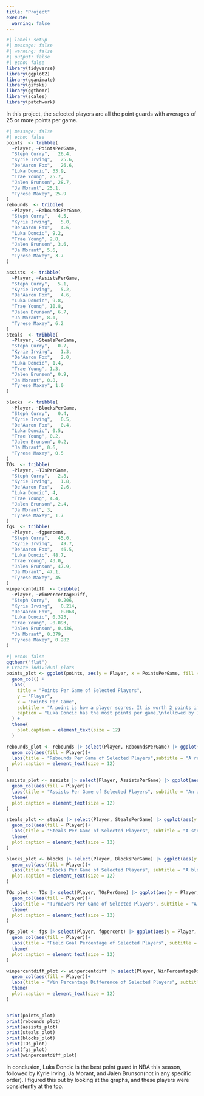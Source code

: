 ```yaml
---
title: "Project"
execute: 
  warning: false
---
```

```r
#| label: setup
#| message: false
#| warning: false
#| output: false
#| echo: false
library(tidyverse)
library(ggplot2)
library(gganimate)
library(gifski)
library(ggthemr)
library(scales)
library(patchwork)
```
In this project, the selected players are all the point guards with averages of 25 or more points per game.

```r
#| message: false
#| echo: false
points  <- tribble(
  ~Player, ~PointsPerGame,
  "Steph Curry",   26.4,
  "Kyrie Irving",   25.6,
  "De'Aaron Fox",   26.6,
  "Luka Doncic", 33.9,
  "Trae Young", 25.7,
  "Jalen Brunson", 28.7,
  "Ja Morant", 25.1,
  "Tyrese Maxey", 25.9
)
rebounds  <- tribble(
  ~Player, ~ReboundsPerGame,
  "Steph Curry",   4.5,
  "Kyrie Irving",   5.0,
  "De'Aaron Fox",   4.6,
  "Luka Doncic", 9.2,
  "Trae Young", 2.8,
  "Jalen Brunson", 3.6,
  "Ja Morant", 5.6,
  "Tyrese Maxey", 3.7
)

assists  <- tribble(
  ~Player, ~AssistsPerGame,
  "Steph Curry",   5.1,
  "Kyrie Irving",   5.2,
  "De'Aaron Fox",   4.6,
  "Luka Doncic", 9.8,
  "Trae Young", 10.8,
  "Jalen Brunson", 6.7,
  "Ja Morant", 8.1,
  "Tyrese Maxey", 6.2
)
steals  <- tribble(
  ~Player, ~StealsPerGame,
  "Steph Curry",   0.7,
  "Kyrie Irving",   1.3,
  "De'Aaron Fox",   2.0,
  "Luka Doncic", 1.4,
  "Trae Young", 1.3,
  "Jalen Brunson", 0.9,
  "Ja Morant", 0.8,
  "Tyrese Maxey", 1.0
)

blocks  <- tribble(
  ~Player, ~BlocksPerGame,
  "Steph Curry",   0.4,
  "Kyrie Irving",   0.5,
  "De'Aaron Fox",   0.4,
  "Luka Doncic", 0.5,
  "Trae Young", 0.2,
  "Jalen Brunson", 0.2,
  "Ja Morant", 0.6,
  "Tyrese Maxey", 0.5
)
TOs  <- tribble(
  ~Player, ~TOsPerGame,
  "Steph Curry",   2.8,
  "Kyrie Irving",   1.8,
  "De'Aaron Fox",   2.6,
  "Luka Doncic", 4,
  "Trae Young", 4.4,
  "Jalen Brunson", 2.4,
  "Ja Morant", 3,
  "Tyrese Maxey", 1.7
)
fgs  <- tribble(
  ~Player, ~fgpercent,
  "Steph Curry",   45.0,
  "Kyrie Irving",   49.7,
  "De'Aaron Fox",   46.5,
  "Luka Doncic", 48.7,
  "Trae Young", 43.0,
  "Jalen Brunson", 47.9,
  "Ja Morant", 47.1,
  "Tyrese Maxey", 45
)
winpercentdiff  <- tribble(
  ~Player, ~WinPercentageDiff,
  "Steph Curry",   0.206,
  "Kyrie Irving",   0.214,
  "De'Aaron Fox",   0.068,
  "Luka Doncic", 0.323,
  "Trae Young", -0.093,
  "Jalen Brunson", 0.436,
  "Ja Morant", 0.379,
  "Tyrese Maxey", 0.282
)
```

```r
#| echo: false
ggthemr("flat")
# Create individual plots
points_plot <- ggplot(points, aes(y = Player, x = PointsPerGame, fill = Player)) +
  geom_col() +
  labs(
    title = "Points Per Game of Selected Players",
    y = "Player",
    x = "Points Per Game",
    subtitle = "A point is how a player scores. It is worth 2 points if the shot is inside the 3 point line,\nand it is worth 3 points if it is outside the 3 point line",
    caption = "Luka Doncic has the most points per game,\nfollowed by Jalen Brunson"
  ) +
  theme(
    plot.caption = element_text(size = 12) 
  )

rebounds_plot <- rebounds |> select(Player, ReboundsPerGame) |> ggplot(aes(y = Player, x = ReboundsPerGame))+
  geom_col(aes(fill = Player))+
  labs(title = "Rebounds Per Game of Selected Players",subtitle = "A rebound is when the player catches the ball after someone shoots and misses.", y = "Player", x = "Rebounds Per Game", caption = "Luka Doncic has the most rebounds per game by far, \n followed by Ja Morant")+ theme(
  plot.caption = element_text(size = 12)  
)

assists_plot <- assists |> select(Player, AssistsPerGame) |> ggplot(aes(y = Player, x = AssistsPerGame))+
  geom_col(aes(fill = Player))+
  labs(title = "Assists Per Game of Selected Players", subtitle = "An assist is when a player passes the ball to another player who then scores points.", y = "Player", x = "Assists Per Game", caption = "Trae Young has the most assists per game, \n followed by Luka Doncic")+ 
  theme(
  plot.caption = element_text(size = 12)  
)

steals_plot <- steals |> select(Player, StealsPerGame) |> ggplot(aes(y = Player, x = StealsPerGame))+
  geom_col(aes(fill = Player))+
  labs(title = "Steals Per Game of Selected Players", subtitle = "A steal is when a player takes the ball from another player, \n leading to the other team gaining possesion.", y = "Player", x = "Steals Per Game", caption = "De'Aaron Fox has the most steals per game by far, \n followed by Luka Doncic")+ 
  theme(
  plot.caption = element_text(size = 12)  
)

blocks_plot <- blocks |> select(Player, BlocksPerGame) |> ggplot(aes(y = Player, x = BlocksPerGame))+
  geom_col(aes(fill = Player))+
  labs(title = "Blocks Per Game of Selected Players", subtitle = "A block is when a player deflects a shot that the opposing team tries to shoot.",y = "Player", x = "Blocks Per Game", caption = "Ja Morant has the most blocks per game, \n followed by Luka Doncic and Kyrie Irving")+ theme(
  plot.caption = element_text(size = 12)  
)

TOs_plot <- TOs |> select(Player, TOsPerGame) |> ggplot(aes(y = Player, x = TOsPerGame))+
  geom_col(aes(fill = Player))+
  labs(title = "Turnovers Per Game of Selected Players", subtitle = "A turnover is when a player gives up the ball to the opposing team. Fewer turnovers is better.", y = "Player", x = "Turnovers Per Game", caption = "Tyrese Maxey has the least turnovers per game,\n followed by Kyrie Irving")+ 
  theme(
  plot.caption = element_text(size = 12)  
)

fgs_plot <- fgs |> select(Player, fgpercent) |> ggplot(aes(y = Player, x = fgpercent))+
  geom_col(aes(fill = Player))+
  labs(title = "Field Goal Percentage of Selected Players", subtitle = "Field Goal percentage is the percentage of shots that they shoot that go in.", y = "Player", x = "Field goals percentage", caption = "Luka Doncic and Kyrie Irving have the highest field goal percentage")+ 
  theme(
  plot.caption = element_text(size = 12)  
)

winpercentdiff_plot <- winpercentdiff |> select(Player, WinPercentageDiff) |> ggplot(aes(y = Player, x = WinPercentageDiff))+
  geom_col(aes(fill = Player))+
  labs(title = "Win Percentage Difference of Selected Players", subtitle = "Win Percentage Difference is the difference in the percentage of games that they win \n with a player available vs unavailable. Note that this is in decimals, not percentage.", y = "Player", x = "Winning Percentage Difference", caption = "Jalen Brunson had the highest winning percentage difference, \n followed by Ja Morant")+ 
  theme(
  plot.caption = element_text(size = 12)  
)


print(points_plot)
print(rebounds_plot)
print(assists_plot)
print(steals_plot)
print(blocks_plot)
print(TOs_plot)
print(fgs_plot)
print(winpercentdiff_plot)

```



In conclusion, Luka Doncic is the best point guard in NBA this season, followed by Kyrie Irving, Ja Morant, and Jalen Brunson(not in any specific order). I figured this out by looking at the graphs, and these players were consistently at the top.